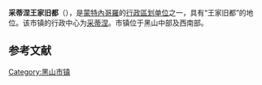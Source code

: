 {{NoteTA
|G1=地名
|G2=nationality
}}
{{Infobox settlement
| name             = 采蒂涅王家旧都
| native_name      = {{lang|cnr|{{lang|cnr-Latn|Prijestonica Cetinje}}}}<br/>{{lang|cnr|Пријестоница Цетиње}}
| settlement_type  = [[黑山市镇|市镇]]
| image_shield     = Cetinje Coat-of-Arms.svg
| image_map        = Cetinje in Montenegro (2018).svg
| map_caption      = 采蒂涅王家旧都在黑山的位置
| subdivision_type = 國家
| subdivision_name = {{flag|Montenegro}}
| seat             = {{Flagicon image|Flag of Cetinje.svg}} [[采蒂涅|采蒂涅]]
| area_total_km2   = 910
| population_as_of = 2011年
| population_total = 16,657
| population_density_km2 = auto
| population_footnotes   = <ref name="popu2011">{{cite web |title=Montenegrin 2011 census |year=2011 |publisher= Monstat |url=http://www.monstat.org/eng/page.php?id=392&pageid=57 |language=en |accessdate=2022-01-22}}</ref>
| postal_code      = 81250
| area_code        = +382 41
| blank_name       = 车牌号码
| blank_info       = CT
| website          = [http://www.cetinje.me/ www.cetinje.me]
}}
'''采蒂涅王家旧都'''（{{lang-cnr|Prijestonica Cetinje / Пријестоница Цетиње}}），是[[蒙特內哥羅|蒙特內哥羅]]的[[黑山市镇|行政區划单位]]之一，具有“王家旧都”的地位。该市镇的行政中心为[[采蒂涅|采蒂涅]]。市镇位于黑山中部及西南部。

== 参考文献 ==
{{Reflist}}

{{黑山市镇}}

[[Category:黑山市镇|Category:黑山市镇]]